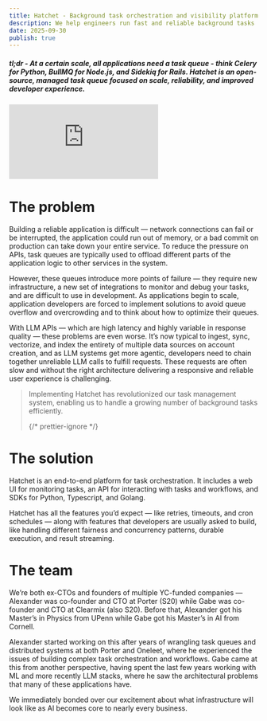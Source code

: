 ```yaml
---
title: Hatchet - Background task orchestration and visibility platform
description: We help engineers run fast and reliable background tasks
date: 2025-09-30
publish: true
---
```


##### tl;dr - At a certain scale, all applications need a task queue - think Celery for Python, BullMQ for Node.js, and Sidekiq for Rails. Hatchet is an open-source, managed task queue focused on scale, reliability, and improved developer experience.

<iframe
  style={{ width: "100%", height: "auto", aspectRatio: "16/9" }}
  src="https://www.youtube.com/embed/3myPYVyaqwM"
  title="Walkthrough of Hatchet"
  frameborder="0"
  allow="accelerometer; autoplay; clipboard-write; encrypted-media; gyroscope; picture-in-picture; web-share"
  referrerpolicy="strict-origin-when-cross-origin"
  allowfullscreen
></iframe>

# The problem

Building a reliable application is difficult — network connections can fail or be interrupted, the application could run out of memory, or a bad commit on production can take down your entire service. To reduce the pressure on APIs, task queues are typically used to offload different parts of the application logic to other services in the system.

However, these queues introduce more points of failure — they require new infrastructure, a new set of integrations to monitor and debug your tasks, and are difficult to use in development. As applications begin to scale, application developers are forced to implement solutions to avoid queue overflow and overcrowding and to think about how to optimize their queues.

With LLM APIs — which are high latency and highly variable in response quality — these problems are even worse. It’s now typical to ingest, sync, vectorize, and index the entirety of multiple data sources on account creation, and as LLM systems get more agentic, developers need to chain together unreliable LLM calls to fulfill requests. These requests are often slow and without the right architecture delivering a responsive and reliable user experience is challenging.

> Implementing Hatchet has revolutionized our task management system, enabling us to handle a growing number of background tasks efficiently.
>
> {/* prettier-ignore */}
> <QuoteAuthor name="Shaun Berryman" slug="shaun" title="Founder" company="Moonhub" />

# The solution

Hatchet is an end-to-end platform for task orchestration. It includes a web UI for monitoring tasks, an API for interacting with tasks and workflows, and SDKs for Python, Typescript, and Golang.

Hatchet has all the features you’d expect — like retries, timeouts, and cron schedules — along with features that developers are usually asked to build, like handling different fairness and concurrency patterns, durable execution, and result streaming.

# The team

We’re both ex-CTOs and founders of multiple YC-funded companies — Alexander was co-founder and CTO at Porter (S20) while Gabe was co-founder and CTO at Clearmix (also S20). Before that, Alexander got his Master’s in Physics from UPenn while Gabe got his Master’s in AI from Cornell.

Alexander started working on this after years of wrangling task queues and distributed systems at both Porter and Oneleet, where he experienced the issues of building complex task orchestration and workflows. Gabe came at this from another perspective, having spent the last few years working with ML and more recently LLM stacks, where he saw the architectural problems that many of these applications have.

We immediately bonded over our excitement about what infrastructure will look like as AI becomes core to nearly every business.
